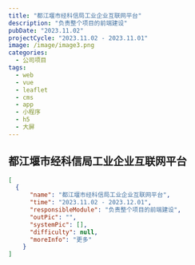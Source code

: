 ```yaml
---
title: "都江堰市经科信局工业企业互联网平台"
description: "负责整个项目的前端建设"
pubDate: "2023.11.02"
projectCycle: "2023.11.02 - 2023.11.01"
image: /image/image3.png
categories:
  - 公司项目
tags:
  - web
  - vue
  - leaflet
  - cms
  - app
  - 小程序
  - h5
  - 大屏
---
```


## 都江堰市经科信局工业企业互联网平台

```json
[
  {
      "name": "都江堰市经科信局工业企业互联网平台",
      "time": "2023.11.02 - 2023.12.01",
      "responsibleModule": "负责整个项目的前端建设",
      "outPic": "",
      "systemPic": [],
      "difficulty": null,
      "moreInfo": "更多"
    }
]
```
